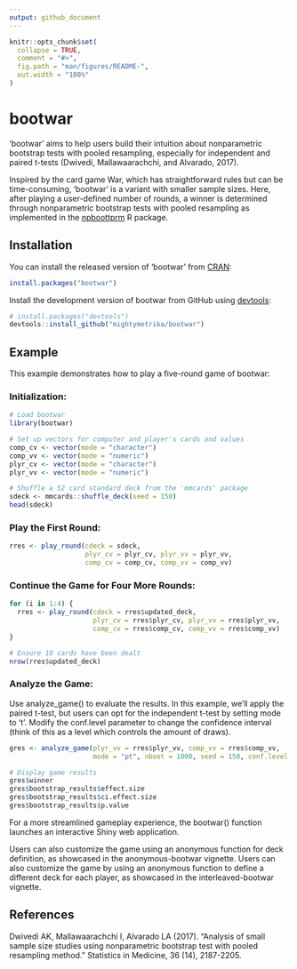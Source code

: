 ```yaml
---
output: github_document
---
```


<!-- README.md is generated from README.Rmd. Please edit that file -->

```r
knitr::opts_chunk$set(
  collapse = TRUE,
  comment = "#>",
  fig.path = "man/figures/README-",
  out.width = "100%"
)
```

# bootwar

<!-- badges: start -->
<!-- badges: end -->

'bootwar' aims to help users build their intuition about nonparametric bootstrap tests with pooled resampling, especially for independent and paired t-tests (Dwivedi, Mallawaarachchi, and Alvarado, 2017).

Inspired by the card game War, which has straightforward rules but can be time-consuming, 'bootwar' is a variant with smaller sample sizes. Here, after playing a user-defined number of rounds, a winner is determined through nonparametric bootstrap tests with pooled resampling as implemented in the [npboottprm](https://CRAN.R-project.org/package=npboottprm) R package.

## Installation

You can install the released version of 'bootwar' from [CRAN](https://CRAN.R-project.org):

```r
install.packages("bootwar")
```


Install the development version of bootwar from GitHub using [devtools](https://devtools.r-lib.org/):

```r
# install.packages("devtools")
devtools::install_github("mightymetrika/bootwar")
```

## Example

This example demonstrates how to play a five-round game of bootwar:

### Initialization:

```r
# Load bootwar
library(bootwar)

# Set up vectors for computer and player's cards and values
comp_cv <- vector(mode = "character")
comp_vv <- vector(mode = "numeric")
plyr_cv <- vector(mode = "character")
plyr_vv <- vector(mode = "numeric")

# Shuffle a 52 card standard deck from the 'mmcards' package
sdeck <- mmcards::shuffle_deck(seed = 150)
head(sdeck)
```


### Play the First Round:

```r
rres <- play_round(cdeck = sdeck,
                   plyr_cv = plyr_cv, plyr_vv = plyr_vv,
                   comp_cv = comp_cv, comp_vv = comp_vv)
```


### Continue the Game for Four More Rounds:

```r
for (i in 1:4) {
  rres <- play_round(cdeck = rres$updated_deck,
                     plyr_cv = rres$plyr_cv, plyr_vv = rres$plyr_vv,
                     comp_cv = rres$comp_cv, comp_vv = rres$comp_vv)
}

# Ensure 10 cards have been dealt
nrow(rres$updated_deck)
```


### Analyze the Game:

Use analyze_game() to evaluate the results. In this example, we'll apply the paired t-test, but users can opt for the independent t-test by setting mode to 't'. Modify the conf.level parameter to change the confidence interval (think of this as a level which controls the amount of draws).

```r
gres <- analyze_game(plyr_vv = rres$plyr_vv, comp_vv = rres$comp_vv,
                     mode = "pt", nboot = 1000, seed = 150, conf.level = 0.05)

# Display game results
gres$winner
gres$bootstrap_results$effect.size
gres$bootstrap_results$ci.effect.size
gres$bootstrap_results$p.value
```


For a more streamlined gameplay experience, the bootwar() function launches an interactive Shiny web application.

Users can also customize the game using an anonymous function for deck definition, as showcased in the anonymous-bootwar vignette. Users can also customize the game by using an anonymous function to define a different deck for each player, as showcased in the interleaved-bootwar vignette.

## References

Dwivedi AK, Mallawaarachchi I, Alvarado LA (2017). "Analysis of small sample size studies using nonparametric bootstrap test with pooled resampling method." Statistics in Medicine, 36 (14), 2187-2205.
